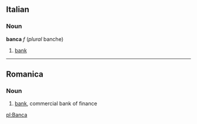 ==Italian==
===Noun===
'''banca''' ''f'' (''plural'' banche)

# [[bank]]

----

== Romanica==
=== Noun ===
# [[bank]], commercial bank of finance

[[pl:Banca]]